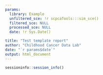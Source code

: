 ```yaml
---
params:
  library: Example
  unfiltered_sce: !r scpcaTools:::sim_sce()
  filtered_sce: NULL
  processed_sce: NULL
  date: !r Sys.Date()

title: "Test template report"
author: "Childhood Cancer Data Lab"
date: "`r params$date`"
output: html_document
---
```


```r
sessioninfo::session_info()
```
